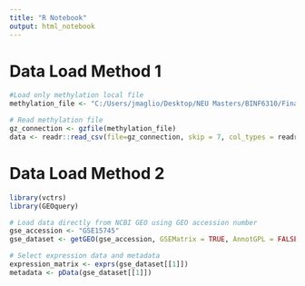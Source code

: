---
title: "R Notebook"
output: html_notebook
---
# Data Load Method 1

```{r}
#Load only methylation local file
methylation_file <- "C:/Users/jmaglio/Desktop/NEU Masters/BINF6310/Final Project/Final Project/GPL8490_HumanMethylation27_270596_v.1.2.csv.gz"
```

```{r}
# Read methylation file
gz_connection <- gzfile(methylation_file)
data <- readr::read_csv(file=gz_connection, skip = 7, col_types = readr::cols())
```


# Data Load Method 2

```{r}
library(vctrs)
library(GEOquery)
```

```{r}
# Load data directly from NCBI GEO using GEO accession number
gse_accession <- "GSE15745"
gse_dataset <- getGEO(gse_accession, GSEMatrix = TRUE, AnnotGPL = FALSE)

# Select expression data and metadata
expression_matrix <- exprs(gse_dataset[[1]])
metadata <- pData(gse_dataset[[1]])
```


